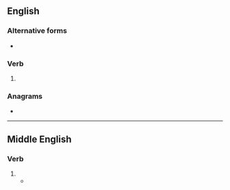==English==

===Alternative forms===
* {{l|en|seyde}}

===Verb===
{{head|en|verb form}}

# {{obsolete spelling of|en|said}}

===Anagrams===
* {{anagrams|en|a=adesy|Dayes|Dayse|Deasy|Eadys|Sayed|Syeda|dayes|yeads}}

----

==Middle English==

===Verb===
{{head|enm|verb form}}

# {{alternative form of|enm|seide}}
#* {{RQ:Malory Le Morte Darthur|book=VII|chapter=octauum|leaf=112|verso=yes|page=224|lines=14–15|passage=Thenne ſhalle he deye '''ſayde''' Beaumayns}}
